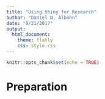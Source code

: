 ```yaml
---
title: "Using Shiny for Research"
author: "Daniel N. Albohn"
date: "9/21/2017"
output: 
  html_document:
    theme: flatly
    css: style.css
---
```


```r
knitr::opts_chunk$set(echo = TRUE)
```

# Preparation